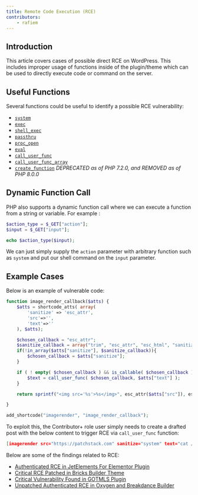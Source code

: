 ```yaml
---
title: Remote Code Execution (RCE)
contributors:
    - rafiem
---
```




## Introduction

This article covers cases of possible direct RCE on WordPress. This includes improper usage of functions inside of the plugin/theme which can be used to directly execute code or command on the server.

<LinkCard
  title="Learn how to secure your code against RCE"
  href="/academy/wordpress/securing-code/remote-code-execution/"
/>

## Useful Functions

Several functions could be useful to identify a possible RCE vulnerability:

- [`system`](https://www.php.net/manual/en/function.system.php)
- [`exec`](https://www.php.net/manual/en/function.exec.php)
- [`shell_exec`](https://www.php.net/manual/en/function.shell-exec.php)
- [`passthru`](https://www.php.net/manual/en/function.passthru.php)
- [`proc_open`](https://www.php.net/manual/en/function.proc-open.php)
- [`eval`](https://www.php.net/manual/en/function.eval.php)
- [`call_user_func`](https://www.php.net/manual/en/function.call-user-func.php)
- [`call_user_func_array`](https://www.php.net/manual/en/function.call-user-func-array.php)
- [`create_function`](https://www.php.net/manual/en/function.create-function.php) *DEPRECATED as of PHP 7.2.0, and REMOVED as of PHP 8.0.0*

## Dynamic Function Call

PHP also supports a dynamic function call where we can execute a function from a string or variable. For example :

```php
$action_type = $_GET["action"];
$input = $_GET["input"];

echo $action_type($input);
```

We can just simply supply the `action` parameter with arbitrary function such as `system` and put our shell command on the `input` parameter.

## Example Cases

Below is an example of vulnerable code:

```php
function image_render_callback($atts) {
	$atts = shortcode_atts( array(
		'sanitize' => 'esc_attr',
		'src'=>'',
        'text'=>''
	), $atts);

    $chosen_callback = "esc_attr";
    $sanitize_callback = array("trim", "esc_attr", "esc_html", "sanitize_text_field");
    if(!in_array($atts["sanitize"], $sanitize_callback)){
        $chosen_callback = $atts["sanitize"];
    }

    if ( ! empty( $chosen_callback ) && is_callable( $chosen_callback ) ) {
        $text = call_user_func( $chosen_callback, $atts["text"] );
    }

    return sprintf("<img src='%s'>%s</img>", esc_attr($atts["src"]), esc_html($text));

}

add_shortcode("imagerender", "image_render_callback");
```

To exploit this, the Contributor+ role user simply needs to create a drafted post with the below content to trigger RCE via `call_user_func` function:

```json
[imagerender src="https://patchstack.com" sanitize="system" text="cat /etc/passwd"]
```

Below are some of the findings related to RCE:

- [Authenticated RCE in JetElements For Elementor Plugin](https://patchstack.com/articles/authenticated-rce-in-jetelements-for-elementor-plugin/)
- [Critical RCE Patched in Bricks Builder Theme](https://patchstack.com/articles/critical-rce-patched-in-bricks-builder-theme/)
- [Critical Vulnerability Found in GOTMLS Plugin](https://patchstack.com/articles/critical-vulnerability-found-in-gotmls-plugin/)
- [Unpatched Authenticated RCE in Oxygen and Breakdance Builder](https://patchstack.com/articles/unpatched-authenticated-rce-in-oxygen-and-breakdance-builder/)